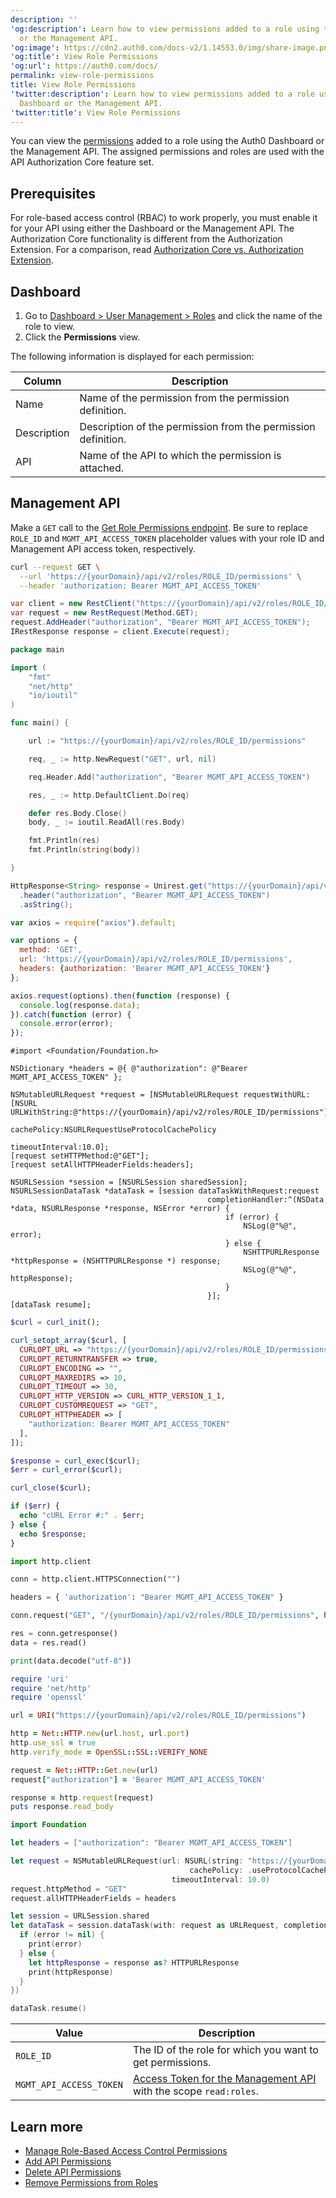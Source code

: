 ---
description: ''
'og:description': Learn how to view permissions added to a role using the Auth0 Dashboard
  or the Management API.
'og:image': https://cdn2.auth0.com/docs-v2/1.14553.0/img/share-image.png
'og:title': View Role Permissions
'og:url': https://auth0.com/docs/
permalink: view-role-permissions
title: View Role Permissions
'twitter:description': Learn how to view permissions added to a role using the Auth0
  Dashboard or the Management API.
'twitter:title': View Role Permissions
---
You can view the [permissions](/docs/manage-users/access-control/rbac) added to a role using the <Tooltip tip="Auth0 Dashboard: Auth0's main product to configure your services." cta="View Glossary" href="/docs/glossary?term=Auth0+Dashboard">Auth0 Dashboard</Tooltip> or the <Tooltip tip="Auth0 Dashboard: Auth0's main product to configure your services." cta="View Glossary" href="/docs/glossary?term=Management+API">Management API</Tooltip>. The assigned permissions and roles are used with the API Authorization Core feature set.

## Prerequisites

For role-based access control (RBAC) to work properly, you must enable it for your API using either the Dashboard or the Management API. The Authorization Core functionality is different from the Authorization Extension. For a comparison, read [Authorization Core vs. Authorization Extension](/docs/manage-users/access-control/authorization-core-vs-authorization-extension).

## Dashboard

1. Go to [Dashboard > User Management > Roles](https://manage.auth0.com/#/roles) and click the name of the role to view.
2. Click the **Permissions** view.

The following information is displayed for each permission:

| Column | Description |
| --- | --- |
| Name | Name of the permission from the permission definition. |
| Description | Description of the permission from the permission definition. |
| API | Name of the API to which the permission is attached. |

## Management API

Make a `GET` call to the [Get Role Permissions endpoint](https://auth0.com/docs/api/management/v2#!/Roles/get_role_permission). Be sure to replace `ROLE_ID` and `MGMT_API_ACCESS_TOKEN` placeholder values with your role ID and Management API <Tooltip tip="Access Token: Authorization credential, in the form of an opaque string or JWT, used to access an API." cta="View Glossary" href="/docs/glossary?term=access+token">access token</Tooltip>, respectively.

<CodeGroup>

```bash cURL lines
curl --request GET \
  --url 'https://{yourDomain}/api/v2/roles/ROLE_ID/permissions' \
  --header 'authorization: Bearer MGMT_API_ACCESS_TOKEN'
```

```csharp C# lines
var client = new RestClient("https://{yourDomain}/api/v2/roles/ROLE_ID/permissions");
var request = new RestRequest(Method.GET);
request.AddHeader("authorization", "Bearer MGMT_API_ACCESS_TOKEN");
IRestResponse response = client.Execute(request);
```

```go Go lines
package main

import (
	"fmt"
	"net/http"
	"io/ioutil"
)

func main() {

	url := "https://{yourDomain}/api/v2/roles/ROLE_ID/permissions"

	req, _ := http.NewRequest("GET", url, nil)

	req.Header.Add("authorization", "Bearer MGMT_API_ACCESS_TOKEN")

	res, _ := http.DefaultClient.Do(req)

	defer res.Body.Close()
	body, _ := ioutil.ReadAll(res.Body)

	fmt.Println(res)
	fmt.Println(string(body))

}
```

```java Java lines
HttpResponse<String> response = Unirest.get("https://{yourDomain}/api/v2/roles/ROLE_ID/permissions")
  .header("authorization", "Bearer MGMT_API_ACCESS_TOKEN")
  .asString();
```

```javascript Node.JS lines
var axios = require("axios").default;

var options = {
  method: 'GET',
  url: 'https://{yourDomain}/api/v2/roles/ROLE_ID/permissions',
  headers: {authorization: 'Bearer MGMT_API_ACCESS_TOKEN'}
};

axios.request(options).then(function (response) {
  console.log(response.data);
}).catch(function (error) {
  console.error(error);
});
```

```obj-c Obj-C lines
#import <Foundation/Foundation.h>

NSDictionary *headers = @{ @"authorization": @"Bearer MGMT_API_ACCESS_TOKEN" };

NSMutableURLRequest *request = [NSMutableURLRequest requestWithURL:[NSURL URLWithString:@"https://{yourDomain}/api/v2/roles/ROLE_ID/permissions"]
                                                       cachePolicy:NSURLRequestUseProtocolCachePolicy
                                                   timeoutInterval:10.0];
[request setHTTPMethod:@"GET"];
[request setAllHTTPHeaderFields:headers];

NSURLSession *session = [NSURLSession sharedSession];
NSURLSessionDataTask *dataTask = [session dataTaskWithRequest:request
                                            completionHandler:^(NSData *data, NSURLResponse *response, NSError *error) {
                                                if (error) {
                                                    NSLog(@"%@", error);
                                                } else {
                                                    NSHTTPURLResponse *httpResponse = (NSHTTPURLResponse *) response;
                                                    NSLog(@"%@", httpResponse);
                                                }
                                            }];
[dataTask resume];
```

```php PHP lines
$curl = curl_init();

curl_setopt_array($curl, [
  CURLOPT_URL => "https://{yourDomain}/api/v2/roles/ROLE_ID/permissions",
  CURLOPT_RETURNTRANSFER => true,
  CURLOPT_ENCODING => "",
  CURLOPT_MAXREDIRS => 10,
  CURLOPT_TIMEOUT => 30,
  CURLOPT_HTTP_VERSION => CURL_HTTP_VERSION_1_1,
  CURLOPT_CUSTOMREQUEST => "GET",
  CURLOPT_HTTPHEADER => [
    "authorization: Bearer MGMT_API_ACCESS_TOKEN"
  ],
]);

$response = curl_exec($curl);
$err = curl_error($curl);

curl_close($curl);

if ($err) {
  echo "cURL Error #:" . $err;
} else {
  echo $response;
}
```

```python Python lines
import http.client

conn = http.client.HTTPSConnection("")

headers = { 'authorization': "Bearer MGMT_API_ACCESS_TOKEN" }

conn.request("GET", "/{yourDomain}/api/v2/roles/ROLE_ID/permissions", headers=headers)

res = conn.getresponse()
data = res.read()

print(data.decode("utf-8"))
```

```ruby Ruby lines
require 'uri'
require 'net/http'
require 'openssl'

url = URI("https://{yourDomain}/api/v2/roles/ROLE_ID/permissions")

http = Net::HTTP.new(url.host, url.port)
http.use_ssl = true
http.verify_mode = OpenSSL::SSL::VERIFY_NONE

request = Net::HTTP::Get.new(url)
request["authorization"] = 'Bearer MGMT_API_ACCESS_TOKEN'

response = http.request(request)
puts response.read_body
```

```swift Swift lines
import Foundation

let headers = ["authorization": "Bearer MGMT_API_ACCESS_TOKEN"]

let request = NSMutableURLRequest(url: NSURL(string: "https://{yourDomain}/api/v2/roles/ROLE_ID/permissions")! as URL,
                                        cachePolicy: .useProtocolCachePolicy,
                                    timeoutInterval: 10.0)
request.httpMethod = "GET"
request.allHTTPHeaderFields = headers

let session = URLSession.shared
let dataTask = session.dataTask(with: request as URLRequest, completionHandler: { (data, response, error) -> Void in
  if (error != nil) {
    print(error)
  } else {
    let httpResponse = response as? HTTPURLResponse
    print(httpResponse)
  }
})

dataTask.resume()
```

</CodeGroup>

| Value | Description |
| --- | --- |
| `ROLE_ID` | Τhe ID of the role for which you want to get permissions. |
| `MGMT_API_ACCESS_TOKEN` | [Access Token for the Management API](https://auth0.com/docs/api/management/v2/tokens) with the scope `read:roles`. |

## Learn more

* [Manage Role-Based Access Control Permissions](/docs/manage-users/access-control/configure-core-rbac/manage-permissions)
* [Add API Permissions](/docs/get-started/apis/add-api-permissions)
* [Delete API Permissions](/docs/get-started/apis/delete-api-permissions)
* [Remove Permissions from Roles](/docs/manage-users/access-control/configure-core-rbac/roles/remove-permissions-from-roles)